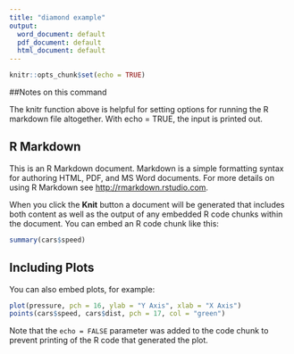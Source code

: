```yaml
---
title: "diamond example"
output:
  word_document: default
  pdf_document: default
  html_document: default
---
```


```r
knitr::opts_chunk$set(echo = TRUE)
```
##Notes on this command

The knitr function above is helpful for setting options for running the R markdown file altogether. With echo = TRUE, the input is printed out.


## R Markdown

This is an R Markdown document. Markdown is a simple formatting syntax for authoring HTML, PDF, and MS Word documents. For more details on using R Markdown see <http://rmarkdown.rstudio.com>.

When you click the **Knit** button a document will be generated that includes both content as well as the output of any embedded R code chunks within the document. You can embed an R code chunk like this:

```r
summary(cars$speed)
```

## Including Plots

You can also embed plots, for example:

```r
plot(pressure, pch = 16, ylab = "Y Axis", xlab = "X Axis")
points(cars$speed, cars$dist, pch = 17, col = "green")
```

Note that the `echo = FALSE` parameter was added to the code chunk to prevent printing of the R code that generated the plot.
